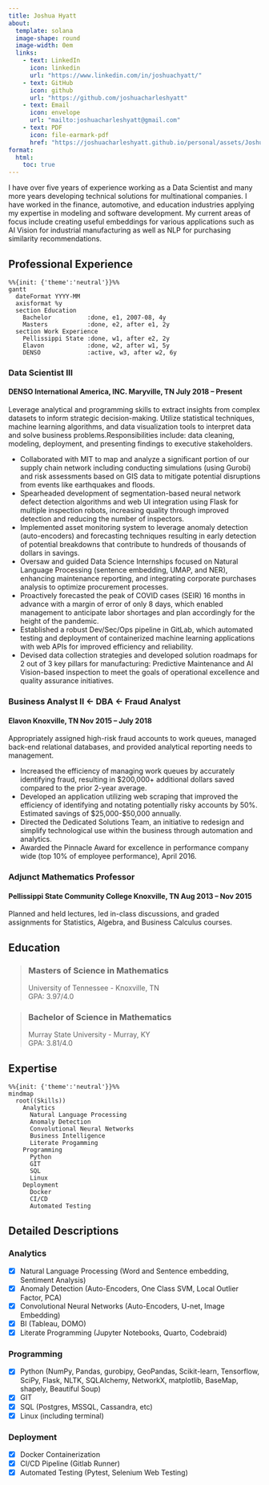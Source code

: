 ```yaml
---
title: Joshua Hyatt
about:
  template: solana
  image-shape: round
  image-width: 0em
  links:
    - text: LinkedIn
      icon: linkedin
      url: "https://www.linkedin.com/in/joshuachyatt/"
    - text: GitHub
      icon: github
      url: "https://github.com/joshuacharleshyatt"
    - text: Email
      icon: envelope
      url: "mailto:joshuacharleshyatt@gmail.com"
    - text: PDF
      icon: file-earmark-pdf
      href: "https://joshuacharleshyatt.github.io/personal/assets/Joshua-Hyatt-Resume.pdf"
format:
  html:
    toc: true
---
```


I have over five years of experience working as a Data Scientist and many more years developing technical solutions for multinational companies. I have worked in the finance, automotive, and education industries applying my expertise in modeling and software development. My current areas of focus include creating useful embeddings for various applications such as AI Vision for industrial manufacturing as well as NLP for purchasing similarity recommendations.


## Professional Experience
```mermaid
%%{init: {'theme':'neutral'}}%%
gantt
  dateFormat YYYY-MM
  axisformat %y
  section Education
    Bachelor          :done, e1, 2007-08, 4y
    Masters           :done, e2, after e1, 2y
  section Work Experience
    Pellissippi State :done, w1, after e2, 2y
    Elavon            :done, w2, after w1, 5y
    DENSO             :active, w3, after w2, 6y
```

### Data Scientist III
::: {.callout-note icon=false}
#### DENSO International America, INC. Maryville, TN	July 2018 – Present

Leverage analytical and programming skills to extract insights from complex datasets to inform strategic decision-making.  Utilize statistical techniques, machine learning algorithms, and data visualization tools to interpret data and solve business problems.Responsibilities include: data cleaning, modeling, deployment, and presenting findings to executive stakeholders. 

- Collaborated with MIT to map and analyze a significant portion of our supply chain network including conducting simulations (using Gurobi) and risk assessments based on GIS data to mitigate potential disruptions from events like earthquakes and floods.
- Spearheaded development of segmentation-based neural network defect detection algorithms and web UI integration using Flask for multiple inspection robots, increasing quality through improved detection and reducing the number of inspectors.
- Implemented asset monitoring system to leverage anomaly detection (auto-encoders) and forecasting techniques resulting in early detection of potential breakdowns that contribute to hundreds of thousands of dollars in savings.
- Oversaw and guided Data Science Internships focused on Natural Language Processing (sentence embedding, UMAP, and NER), enhancing maintenance reporting, and integrating corporate purchases analysis to optimize procurement processes.
- Proactively forecasted the peak of COVID cases (SEIR) 16 months in advance with a margin of error of only 8 days, which enabled management to anticipate labor shortages and plan accordingly for the height of the pandemic.
- Established a robust Dev/Sec/Ops pipeline in GitLab, which automated testing and deployment of containerized machine learning applications with web APIs for improved efficiency and reliability.
-	Devised data collection strategies and developed solution roadmaps for 2 out of 3 key pillars for manufacturing: Predictive Maintenance and AI Vision-based inspection to meet the goals of operational excellence and quality assurance initiatives.
:::

### Business Analyst II ← DBA ← Fraud Analyst
::: {.callout-note icon=false}
#### Elavon Knoxville, TN Nov 2015 – July 2018

Appropriately assigned high-risk fraud accounts to work queues, managed back-end relational databases, and provided analytical reporting needs to management.

- Increased the efficiency of managing work queues by accurately identifying fraud, resulting in $200,000+ additional dollars saved compared to the prior 2-year average.
- Developed an application utilizing web scraping that improved the efficiency of identifying and notating potentially risky accounts by 50%. Estimated savings of $25,000-$50,000 annually.
- Directed the Dedicated Solutions Team, an initiative to redesign and simplify technological use within the business through automation and analytics. 
- Awarded the Pinnacle Award for excellence in performance company wide (top 10% of employee performance), April 2016.
:::

### Adjunct Mathematics Professor 
::: {.callout-note icon=false}
#### Pellissippi State Community College Knoxville, TN Aug 2013 – Nov 2015

Planned and held lectures, led in-class discussions, and graded assignments for Statistics, Algebra, and Business Calculus courses.
:::

## Education
:::{layout-ncol=2}
> ### Masters of Science in Mathematics  
> University of Tennessee - Knoxville, TN  
> GPA: 3.97/4.0  

> ### Bachelor of Science in Mathematics  
> Murray State University - Murray, KY  
> GPA: 3.81/4.0  
:::

## Expertise
```mermaid
%%{init: {'theme':'neutral'}}%%
mindmap
  root((Skills))
    Analytics
      Natural Language Processing
      Anomaly Detection
      Convolutional Neural Networks
      Business Intelligence
      Literate Progamming
    Programming
      Python
      GIT
      SQL
      Linux
    Deployment
      Docker
      CI/CD
      Automated Testing
```

::: {.callout-note appearance="simple" collapse=true}
## Detailed Descriptions
### Analytics
-	[X] Natural Language Processing (Word and Sentence embedding, Sentiment Analysis)
-	[X] Anomaly Detection (Auto-Encoders, One Class SVM, Local Outlier Factor, PCA)
-	[X] Convolutional Neural Networks (Auto-Encoders, U-net, Image Embedding)
-	[X] BI (Tableau, DOMO)
-	[X] Literate Programming (Jupyter Notebooks, Quarto, Codebraid)

### Programming
-	[X] Python (NumPy, Pandas, gurobipy, GeoPandas, Scikit-learn, Tensorflow, SciPy, Flask, NLTK, SQLAlchemy, NetworkX, matplotlib, BaseMap, shapely, Beautiful Soup)
-	[X] GIT
- [X]	SQL (Postgres, MSSQL, Cassandra, etc)
- [X] Linux (including terminal)

### Deployment
- [X] Docker Containerization
- [X]	CI/CD Pipeline (Gitlab Runner)
- [X] Automated Testing (Pytest, Selenium Web Testing)
:::

